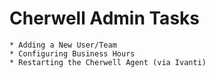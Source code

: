 # Cherwell Admin Tasks
    * Adding a New User/Team
    * Configuring Business Hours
    * Restarting the Cherwell Agent (via Ivanti)